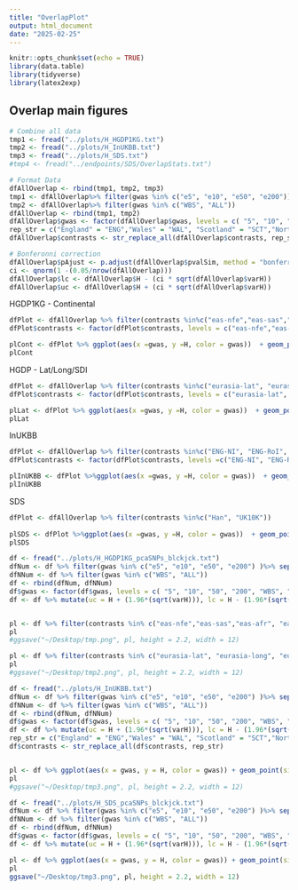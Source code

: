 ```yaml
---
title: "OverlapPlot"
output: html_document
date: "2025-02-25"
---
```


```r
knitr::opts_chunk$set(echo = TRUE)
library(data.table)
library(tidyverse)
library(latex2exp)
```

## Overlap main figures 

```r
# Combine all data
tmp1 <- fread("../plots/H_HGDP1KG.txt")
tmp2 <- fread("../plots/H_InUKBB.txt")
tmp3 <- fread("../plots/H_SDS.txt")
#tmp4 <- fread("../endpoints/SDS/OverlapStats.txt")

# Format Data
dfAllOverlap <- rbind(tmp1, tmp2, tmp3)
tmp1 <- dfAllOverlap%>% filter(gwas %in% c("e5", "e10", "e50", "e200"))%>% separate(gwas, into = c("tmp", "gwas"), sep = "e") %>% select(-tmp)
tmp2 <- dfAllOverlap%>% filter(gwas %in% c("WBS", "ALL"))
dfAllOverlap <- rbind(tmp1, tmp2)
dfAllOverlap$gwas <- factor(dfAllOverlap$gwas, levels = c( "5", "10", "50", "200", "WBS", "ALL")) 
rep_str = c("England" = "ENG","Wales" = "WAL", "Scotland" = "SCT","NorthernIreland" = "NI","RepublicOfIrelend" = "RoI" )
dfAllOverlap$contrasts <- str_replace_all(dfAllOverlap$contrasts, rep_str)

# Bonferonni correction 
dfAllOverlap$pAjust <- p.adjust(dfAllOverlap$pvalSim, method = "bonferroni")
ci <- qnorm(1 -(0.05/nrow(dfAllOverlap)))
dfAllOverlap$lc <- dfAllOverlap$H - (ci * sqrt(dfAllOverlap$varH)) 
dfAllOverlap$uc <- dfAllOverlap$H + (ci * sqrt(dfAllOverlap$varH)) 
```


HGDP1KG - Continental
```r
dfPlot <- dfAllOverlap %>% filter(contrasts %in%c("eas-nfe","eas-sas","eas-afr", "eas-amr", "nfe-sas","nfe-afr", "nfe-amr","sas-afr", "sas-amr", "afr-amr"))
dfPlot$contrasts <- factor(dfPlot$contrasts, levels = c("eas-nfe","eas-sas","eas-afr", "eas-amr", "nfe-sas","nfe-afr", "nfe-amr","sas-afr", "sas-amr", "afr-amr"))  

plCont <- dfPlot %>% ggplot(aes(x =gwas, y =H, color = gwas))  + geom_point(size =1.5) + facet_wrap(~contrasts, nrow =1) + theme_bw(base_size = 12) + scale_color_manual(values = c("purple1", "darkorange", "skyblue2", "seagreen",  "orchid1", "seagreen1"), name= TeX("Sampling distance ($\\epsilon$)")) + theme( legend.position = "none", strip.background=element_rect(colour="black",fill="white"), axis.text.x = element_text(size = 8, angle = 45, hjust = 1)) + ylab("") + scale_y_log10() + xlab("") +geom_segment(aes(x = as.numeric(gwas) - 0.4, xend = as.numeric(gwas) + 0.4, y = meanH, yend = meanH), color = "red") + geom_errorbar(aes(x = gwas, ymin = lc, ymax = uc), width = 0.9) + theme(plot.margin = margin(t = 0.5, b = 0.5))
plCont
```


HGDP - Lat/Long/SDI 
```r
dfPlot <- dfAllOverlap %>% filter(contrasts %in%c("eurasia-lat", "eurasia-long", "eurasia-long", "eur-long", "sdi-eur"))
dfPlot$contrasts <- factor(dfPlot$contrasts, levels = c("eurasia-lat", "eurasia-long", "eur-lat", "eur-long", "sdi-eur"))  

plLat <- dfPlot %>% ggplot(aes(x =gwas, y =H, color = gwas))  + geom_point(size =1.5) + facet_wrap(~contrasts, nrow =1) + theme_bw(base_size = 12) + scale_color_manual(values = c("purple1", "darkorange", "skyblue2", "seagreen",  "orchid1", "seagreen1"), name= TeX("Sampling distance ($\\epsilon$)")) + theme( legend.position = "none", strip.background=element_rect(colour="black",fill="white"), axis.text.x = element_text(size = 8, angle = 45, hjust = 1)) + ylab("") + scale_y_log10() + xlab("") +geom_segment(aes(x = as.numeric(gwas) - 0.4, xend = as.numeric(gwas) + 0.4, y = meanH, yend = meanH), color = "red") + geom_errorbar(aes(x = gwas, ymin = lc, ymax = uc), width = 0.9) + theme(plot.margin = margin(t = 0.5, b = 0.5))
plLat
```


InUKBB 
```r
dfPlot <- dfAllOverlap %>% filter(contrasts %in%c("ENG-NI", "ENG-RoI", "ENG-SCT", "ENG-WAL", "NI-RoI", "NI-SCT", "NI-WAL", "RoI-SCT", "RoI-WAL", "SCT-WAL"))
dfPlot$contrasts <- factor(dfPlot$contrasts, levels =c("ENG-NI", "ENG-RoI", "ENG-SCT", "ENG-WAL", "NI-RoI", "NI-SCT", "NI-WAL", "RoI-SCT", "RoI-WAL", "SCT-WAL"))  

plInUKBB <- dfPlot %>%ggplot(aes(x =gwas, y =H, color = gwas))  + geom_point(size =1.5) + facet_wrap(~contrasts, nrow =1) + theme_bw(base_size = 12) + scale_color_manual(values = c("purple1", "darkorange", "skyblue2", "seagreen",  "orchid1", "seagreen1"), name= TeX("Sampling distance ($\\epsilon$)")) + theme( legend.position = "none", strip.background=element_rect(colour="black",fill="white"), axis.text.x = element_text(size = 8, angle = 45, hjust = 1)) + ylab("") + scale_y_log10() + xlab("") +geom_segment(aes(x = as.numeric(gwas) - 0.4, xend = as.numeric(gwas) + 0.4, y = meanH, yend = meanH), color = "red") + geom_errorbar(aes(x = gwas, ymin = lc, ymax = uc), width = 0.9) + theme(plot.margin = margin(t = 0.5, b = 0.5))
plInUKBB
```
SDS 
```r
dfPlot <- dfAllOverlap %>% filter(contrasts %in%c("Han", "UK10K"))
  
plSDS <- dfPlot %>%ggplot(aes(x =gwas, y =H, color = gwas))  + geom_point(size =1.5) + facet_wrap(~contrasts, nrow =1) + theme_bw(base_size = 12) + scale_color_manual(values = c("purple1", "darkorange", "skyblue2", "seagreen",  "orchid1", "seagreen1"), name= TeX("Sampling distance ($\\epsilon$)")) + theme( legend.position = "none", strip.background=element_rect(colour="black",fill="white"), axis.text.x = element_text(size = 8, angle = 45, hjust = 1)) + ylab("") + scale_y_log10() + xlab("") +geom_segment(aes(x = as.numeric(gwas) - 0.4, xend = as.numeric(gwas) + 0.4, y = meanH, yend = meanH), color = "red") + geom_errorbar(aes(x = gwas, ymin = lc, ymax = uc), width = 0.6) + theme(plot.margin = margin(t = 0.5, b = 0.5))
plSDS
```





















```r
df <- fread("../plots/H_HGDP1KG_pcaSNPs_blckjck.txt")
dfNum <- df %>% filter(gwas %in% c("e5", "e10", "e50", "e200") )%>% separate(gwas, into = c("tmp", "gwas"), sep = "e") %>% select(-tmp)
dfNNum <- df %>% filter(gwas %in% c("WBS", "ALL"))
df <- rbind(dfNum, dfNNum)
df$gwas <- factor(df$gwas, levels = c( "5", "10", "50", "200", "WBS", "ALL")) 
df <- df %>% mutate(uc = H + (1.96*(sqrt(varH))), lc = H - (1.96*(sqrt(varH))))


pl <- df %>% filter(contrasts %in% c("eas-nfe","eas-sas","eas-afr", "eas-amr", "nfe-sas","nfe-afr", "nfe-amr","sas-afr", "sas-amr", "afr-amr")) %>% ggplot(aes(x = gwas, y = H, color = gwas)) + geom_point(size = 2) + xlab("") + ylab("") + theme_bw(base_size = 14)  + guides(fill="none") + theme(plot.title = element_text(hjust = 0.5), axis.text.x = element_text(size = 8, angle = 45, hjust = 1), strip.background=element_rect(colour="black",fill="white"), legend.position = "none")+facet_wrap(~contrasts, nrow = 1)+ scale_y_log10() + geom_hline(aes(yintercept = 1/L) , color = "red", linetype = "dashed") + scale_color_manual(values = c("purple1", "darkorange", "skyblue2", "seagreen", "orchid1", "seagreen1")) + geom_errorbar(aes(ymin = lc, ymax = uc), width = 0.8)
pl
#ggsave("~/Desktop/tmp.png", pl, height = 2.2, width = 12)

pl <- df %>% filter(contrasts %in% c("eurasia-lat", "eurasia-long", "eur-lat", "eur-long", "sdi-eur")) %>% ggplot(aes(x = gwas, y = H, color = gwas)) + geom_point(size = 2) + xlab("") + ylab("") + theme_bw(base_size = 14)  + guides(fill="none") + theme(plot.title = element_text(hjust = 0.5), axis.text.x = element_text(size = 8, angle = 45, hjust = 1), strip.background=element_rect(colour="black",fill="white"), legend.position = "none")+facet_wrap(~contrasts, nrow = 1)+ scale_y_log10() + geom_hline(aes(yintercept = 1/L), color = "red", linetype = "dashed") + scale_color_manual(values = c("purple1", "darkorange", "skyblue2", "seagreen", "orchid1", "seagreen1")) + geom_errorbar(aes(ymin = lc, ymax = uc), width = 0.8)
pl
#ggsave("~/Desktop/tmp2.png", pl, height = 2.2, width = 12)

```
```r
df <- fread("../plots/H_InUKBB.txt")
dfNum <- df %>% filter(gwas %in% c("e5", "e10", "e50", "e200") )%>% separate(gwas, into = c("tmp", "gwas"), sep = "e") %>% select(-tmp)
dfNNum <- df %>% filter(gwas %in% c("WBS", "ALL"))
df <- rbind(dfNum, dfNNum)
df$gwas <- factor(df$gwas, levels = c( "5", "10", "50", "200", "WBS", "ALL")) 
df <- df %>% mutate(uc = H + (1.96*(sqrt(varH))), lc = H - (1.96*(sqrt(varH))))
rep_str = c("England" = "ENG","Wales" = "WAL", "Scotland" = "SCT","NorthernIreland" = "NI","RepublicOfIrelend" = "RoI"  )
df$contrasts <- str_replace_all(df$contrasts, rep_str)


pl <- df %>% ggplot(aes(x = gwas, y = H, color = gwas)) + geom_point(size = 2) + xlab("") + ylab("") + theme_bw(base_size = 14)  + guides(fill="none") + theme(plot.title = element_text(hjust = 0.5), axis.text.x = element_text(size = 8, angle = 45, hjust = 1), strip.background=element_rect(colour="black",fill="white"), legend.position = "none")+facet_wrap(~contrasts, nrow = 1)+ scale_y_log10() + geom_hline(yintercept = 1/1703, color = "red", linetype = "dashed") + scale_color_manual(values = c("purple1", "darkorange", "skyblue2", "seagreen", "orchid1", "seagreen1")) + geom_errorbar(aes(ymin = lc, ymax = uc), width = 0.8)
pl
#ggsave("~/Desktop/tmp3.png", pl, height = 2.2, width = 12)

```


```r
df <- fread("../plots/H_SDS_pcaSNPs_blckjck.txt")
dfNum <- df %>% filter(gwas %in% c("e5", "e10", "e50", "e200") )%>% separate(gwas, into = c("tmp", "gwas"), sep = "e") %>% select(-tmp)
dfNNum <- df %>% filter(gwas %in% c("WBS", "ALL"))
df <- rbind(dfNum, dfNNum)
df$gwas <- factor(df$gwas, levels = c( "5", "10", "50", "200", "WBS", "ALL")) 
df <- df %>% mutate(uc = H + (1.96*(sqrt(varH))), lc = H - (1.96*(sqrt(varH))))

pl <- df %>% ggplot(aes(x = gwas, y = H, color = gwas)) + geom_point(size = 2) + xlab("") + ylab("") + theme_bw(base_size = 14)  + guides(fill="none") + theme(plot.title = element_text(hjust = 0.5), axis.text.x = element_text(size = 8, angle = 45, hjust = 1), strip.background=element_rect(colour="black",fill="white"), legend.position = "none")+facet_wrap(~contrasts, nrow = 1)+ scale_y_log10() + geom_hline(yintercept = 1/1703, color = "red", linetype = "dashed") + scale_color_manual(values = c("purple1", "darkorange", "skyblue2", "seagreen", "orchid1", "seagreen1")) + geom_errorbar(aes(ymin = lc, ymax = uc), width = 0.8)
pl
ggsave("~/Desktop/tmp3.png", pl, height = 2.2, width = 12)

```
